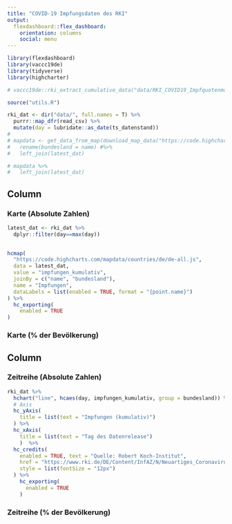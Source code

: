 ```yaml
---
title: "COVID-19 Impfungsdaten des RKI"
output: 
  flexdashboard::flex_dashboard:
    orientation: columns
    social: menu
---
```




```r
library(flexdashboard)
library(vaccc19de)
library(tidyverse)
library(highcharter)

# vaccc19de::rki_extract_cumulative_data("data/RKI_COVID19_Impfquotenmonitoring_2020-12-30.xlsx", out_folder = "data")

source("utils.R")

rki_dat <- dir("data/", full.names = T) %>% 
  purrr::map_dfr(read_csv) %>% 
  mutate(day = lubridate::as_date(ts_datenstand))
# 
# mapdata <- get_data_from_map(download_map_data("https://code.highcharts.com/mapdata/countries/de/de-all.js")) %>%
#   rename(bundesland = name) #%>% 
#   left_join(latest_dat)

# mapdata %>% 
#   left_join(latest_dat)
```





Column {.tabset data-width=300}
-----------------------------------------------------------------------


### Karte (Absolute Zahlen) 

```r
latest_dat <- rki_dat %>% 
  dplyr::filter(day==max(day))

    
hcmap(
  "https://code.highcharts.com/mapdata/countries/de/de-all.js",
  data = latest_dat,
  value = "impfungen_kumulativ",
  joinBy = c("name", "bundesland"),
  name = "Impfungen",
  dataLabels = list(enabled = TRUE, format = "{point.name}")
) %>%
  hc_exporting(
    enabled = TRUE
) 


```

### Karte (% der Bevölkerung)

<!-- {data-width=600} -->
Column {.tabset .tabset-fade data-width=600}
-----------------------------------------------------------------------


### Zeitreihe (Absolute Zahlen)


```r
rki_dat %>% 
  hchart("line", hcaes(day, impfungen_kumulativ, group = bundesland)) %>%
  # Axis
  hc_yAxis(
    title = list(text = "Impfungen (kumulativ)")
  ) %>% 
  hc_xAxis(
    title = list(text = "Tag des Datenrelease")
    )  %>% 
  hc_credits(
    enabled = TRUE, text = "Quelle: Robert Koch-Institut",
    href = "https://www.rki.de/DE/Content/InfAZ/N/Neuartiges_Coronavirus/Daten/Impfquoten-Tab.html",
    style = list(fontSize = "12px")
  ) %>% 
    hc_exporting(
      enabled = TRUE
    )

```





### Zeitreihe (% der Bevölkerung)
 
<!-- Row -->
<!-- ----------------------------------------------------------------------- -->

<!-- ### Downloads per sec (last 5 min) {.value-box} -->

<!-- ```{r} -->
<!-- # downloadRate is a reactive expression that computes the download -->
<!-- # rate during this dashboard's lifetime. -->
<!-- startTime <- as.numeric(Sys.time()) -->
<!-- # downloadRate <- reactive({ -->
<!-- #   elapsed <- as.numeric(Sys.time()) - startTime -->
<!-- #   nrow(pkgData()) / min(maxAgeSecs, elapsed) -->
<!-- # }) -->
<!-- # Emit the download rate -->
<!-- # renderValueBox({ -->
<!--   # rate <- formatC(downloadRate(), digits = 1, format = "f") -->
<!--   valueBox( -->
<!--     value = 3434, -->
<!--     icon = "fa-syringe", -->
<!--     color = "primary" -->
<!--   ) -->
<!-- # }) -->
<!-- ``` -->
